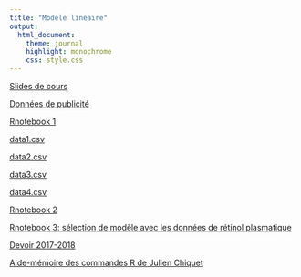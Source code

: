 ```yaml
---
title: "Modèle linéaire"
output:
  html_document:
    theme: journal
    highlight: monochrome
    css: style.css
---
```


[Slides de cours](http://masedki.github.io/ML.pdf)

[Données de publicité](http://masedki.github.io/Advertising.csv)

[Rnotebook 1](http://masedki.github.io/advertising.html)


[data1.csv](http://masedki.github.io/data1.csv)

[data2.csv](http://masedki.github.io/data2.csv)

[data3.csv](http://masedki.github.io/data3.csv)

[data4.csv](http://masedki.github.io/data4.csv)

[Rnotebook 2](http://masedki.github.io/hypotheses.html)


[Rnotebook 3: sélection de modèle avec les données de rétinol plasmatique](http://masedki.github.io/modelselection.html)

[Devoir 2017-2018](http://masedki.github.io/devoirml18.html)

[Aide-mémoire des commandes R de Julien Chiquet](http://masedki.github.io/RCarte_Commandes-R.pdf)